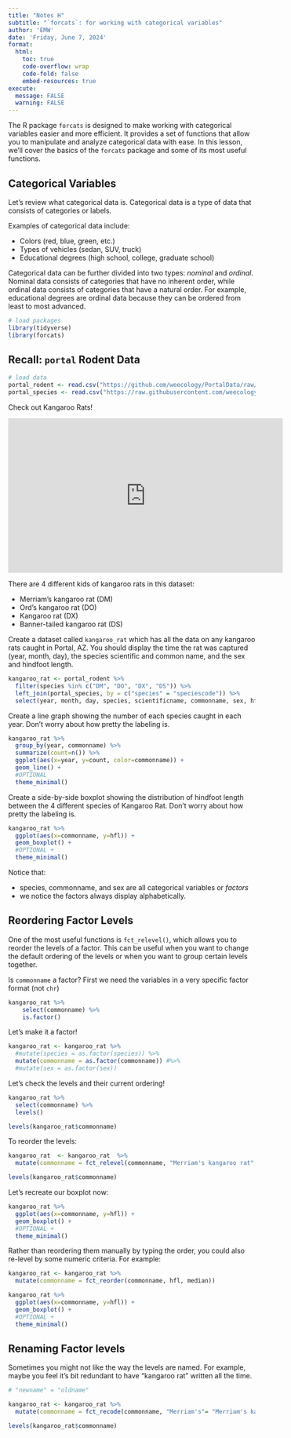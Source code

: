 ```yaml
---
title: "Notes H"
subtitle: "`forcats`: for working with categorical variables"
author: 'EMW'
date: 'Friday, June 7, 2024'
format:
  html:
    toc: true
    code-overflow: wrap
    code-fold: false
    embed-resources: true
execute: 
  message: FALSE
  warning: FALSE
---
```




The R package `forcats` is designed to make working with categorical variables easier and more efficient. It provides a set of functions that allow you to manipulate and analyze categorical data with ease. In this lesson, we'll cover the basics of the `forcats` package and some of its most useful functions.

## Categorical Variables

Let's review what categorical data is. Categorical data is a type of data that consists of categories or labels.

Examples of categorical data include:

- Colors (red, blue, green, etc.)
- Types of vehicles (sedan, SUV, truck)
- Educational degrees (high school, college, graduate school)

Categorical data can be further divided into two types: *nominal* and *ordinal*. Nominal data consists of categories that have no inherent order, while ordinal data consists of categories that have a natural order. For example, educational degrees are ordinal data because they can be ordered from least to most advanced.

```r
# load packages
library(tidyverse)
library(forcats)
```


## Recall: `portal` Rodent Data


```r
# load data
portal_rodent <- read.csv("https://github.com/weecology/PortalData/raw/main/Rodents/Portal_rodent.csv")
portal_species <- read.csv("https://raw.githubusercontent.com/weecology/PortalData/main/Rodents/Portal_rodent_species.csv")
```

Check out Kangaroo Rats! 

<iframe width="560" height="315" src="https://www.youtube.com/embed/-hyKWwiefF8?si=Rvr5XVe3zLFZDFbk" title="YouTube video player" frameborder="0" allow="accelerometer; autoplay; clipboard-write; encrypted-media; gyroscope; picture-in-picture; web-share" referrerpolicy="strict-origin-when-cross-origin" allowfullscreen></iframe>

There are 4 different kids of kangaroo rats in this dataset: 

- Merriam's kangaroo rat (DM)
- Ord's kangaroo rat (DO)
- Kangaroo rat (DX)
- Banner-tailed kangaroo rat (DS)

Create a dataset called `kangaroo_rat` which has all the data on any kangaroo rats caught in Portal, AZ. You should display the time the rat was captured (year, month, day), the species scientific and common name, and the sex and hindfoot length.  

```r
kangaroo_rat <- portal_rodent %>% 
  filter(species %in% c("DM", "DO", "DX", "DS")) %>% 
  left_join(portal_species, by = c("species" = "speciescode")) %>% 
  select(year, month, day, species, scientificname, commonname, sex, hfl)
```


Create a line graph showing the number of each species caught in each year. Don't worry about how pretty the labeling is. 

```r
kangaroo_rat %>% 
  group_by(year, commonname) %>% 
  summarize(count=n()) %>% 
  ggplot(aes(x=year, y=count, color=commonname)) + 
  geom_line() + 
  #OPTIONAL
  theme_minimal()
```


Create a side-by-side boxplot showing the distribution of hindfoot length between the 4 different species of Kangaroo Rat.  Don't worry about how pretty the labeling is. 

```r
kangaroo_rat %>% 
  ggplot(aes(x=commonname, y=hfl)) + 
  geom_boxplot() + 
  #OPTIONAL + 
  theme_minimal()
```


Notice that: 

- species, commonname, and sex are all categorical variables or *factors*
- we notice the factors always display alphabetically. 

## Reordering Factor Levels

One of the most useful functions is `fct_relevel()`, which allows you to reorder the levels of a factor. This can be useful when you want to change the default ordering of the levels or when you want to group certain levels together.

Is `commonname` a factor?  First we need the variables in a very specific factor format (not `chr`)

```r
kangaroo_rat %>% 
    select(commonname) %>% 
    is.factor()
```

Let's make it a factor! 

```r
kangaroo_rat <- kangaroo_rat %>% 
  #mutate(species = as.factor(species)) %>% 
  mutate(commonname = as.factor(commonname)) #%>% 
  #mutate(sex = as.factor(sex))
```

Let's check the levels and their current ordering! 

```r
kangaroo_rat %>% 
  select(commonname) %>% 
  levels()

levels(kangaroo_rat$commonname)
```

To reorder the levels: 

```r
kangaroo_rat  <- kangaroo_rat  %>% 
  mutate(commonname = fct_relevel(commonname, "Merriam's kangaroo rat", "Ord's kangaroo rat" , "Banner-tailed kangaroo rat", "Kangaroo rat"))

levels(kangaroo_rat$commonname)

```

Let's recreate our boxplot now: 

```r
kangaroo_rat %>% 
  ggplot(aes(x=commonname, y=hfl)) + 
  geom_boxplot() + 
  #OPTIONAL + 
  theme_minimal()
```

Rather than reordering them manually by typing the order, you could also re-level by some numeric criteria. For example: 

```r
kangaroo_rat <- kangaroo_rat %>% 
  mutate(commonname = fct_reorder(commonname, hfl, median))

kangaroo_rat %>% 
  ggplot(aes(x=commonname, y=hfl)) + 
  geom_boxplot() + 
  #OPTIONAL + 
  theme_minimal()
```


## Renaming Factor levels

Sometimes you might not like the way the levels are named. 
For example, maybe you feel it's bit redundant to have "kangaroo rat" written all the time. 

```r
# "newname" = "oldname"

kangaroo_rat <- kangaroo_rat %>% 
  mutate(commonname = fct_recode(commonname, "Merriam's"= "Merriam's kangaroo rat", "Ord's" = "Ord's kangaroo rat" , "Banner-tailed" = "Banner-tailed kangaroo rat", "Not specified" = "Kangaroo rat" ))

levels(kangaroo_rat$commonname)
```






